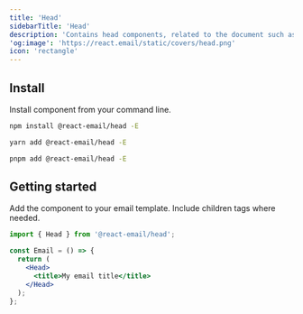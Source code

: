 ```yaml
---
title: 'Head'
sidebarTitle: 'Head'
description: 'Contains head components, related to the document such as style and meta elements.'
'og:image': 'https://react.email/static/covers/head.png'
icon: 'rectangle'
---
```


## Install

Install component from your command line.

<CodeGroup>

```sh npm
npm install @react-email/head -E
```

```sh yarn
yarn add @react-email/head -E
```

```sh pnpm
pnpm add @react-email/head -E
```

</CodeGroup>

## Getting started

Add the component to your email template. Include children tags where needed.

```jsx
import { Head } from '@react-email/head';

const Email = () => {
  return (
    <Head>
      <title>My email title</title>
    </Head>
  );
};
```

<Snippet file="support.mdx" />
